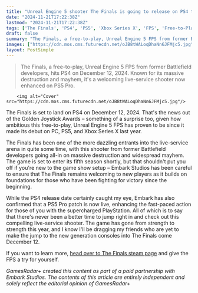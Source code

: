 ```yaml
---
title: "Unreal Engine 5 shooter The Finals is going to release on PS4 this December"
date: "2024-11-21T17:22:38Z"
lastmod: "2024-11-21T17:22:38Z"
tags: ['The Finals', 'PS4', 'PS5', 'Xbox Series X', 'FPS', 'Free-to-Play', 'Live-Service', 'Shooter', 'Unreal Engine 5']
draft: false
summary: "The Finals, a free-to-play, Unreal Engine 5 FPS from former Battlefield developers, hits PS4 on December 12, 2024.  Known for its massive destruction and mayhem, it's a welcoming live-service shooter now enhanced on PS5 Pro."
images: ["https://cdn.mos.cms.futurecdn.net/oJB8tWALoqDhaNn6JFMjc5.jpg"]
layout: PostSimple
---
```

> The Finals, a free-to-play, Unreal Engine 5 FPS from former Battlefield developers, hits PS4 on December 12, 2024.  Known for its massive destruction and mayhem, it's a welcoming live-service shooter now enhanced on PS5 Pro.


        <img alt="Cover" src="https://cdn.mos.cms.futurecdn.net/oJB8tWALoqDhaNn6JFMjc5.jpg"/>
        
The Finals is set to land on PS4 on December 12, 2024. That's the news out of the Golden Joystick Awards – something of a surprise too, given how ambitious this free-to-play, Unreal Engine 5 FPS has proven to be since it made its debut on PC, PS5, and Xbox Series X last year. 

The Finals has been one of the more dazzling entrants into the live-service arena in quite some time, with this shooter from former Battlefield developers going all-in on massive destruction and widespread mayhem. The game is set to enter its fifth season shortly, but that shouldn't put you off if you're new to the game show setup – Embark Studios has been careful to ensure that The Finals remains welcoming to new players as it builds on foundations for those who have been fighting for victory since the beginning. 

While the PS4 release date certainly caught my eye, Embark has also confirmed that a PS5 Pro patch is now live, enhancing the fast-paced action for those of you with the supercharged PlayStation. All of which is to say that there's never been a better time to jump right in and check out this compelling live-service shooter. The game has gone from strength to strength this year, and I know I'll be dragging my friends who are yet to make the jump to the new generation consoles into The Finals come December 12.  

If you want to learn more, [<u>head over to The Finals steam page</u>](https://store.steampowered.com/app/2073850/THE_FINALS/) and give the FPS a try for yourself. 

*GamesRadar+ created this content as part of a paid partnership with
Embark Studios. The contents of this article are entirely independent and solely reflect the editorial opinion of GamesRadar+*
        